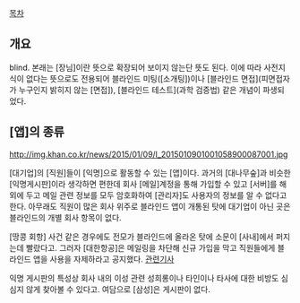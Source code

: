 [[목차]]

== 개요 ==
blind. 본래는 [장님]이란 뜻으로 확장되어 보이지 않는단 뜻도 된다. 이에 따라 사전지식이 없다는 뜻으로도 전용되어 블라인드 미팅([소개팅])이나 [블라인드 면접](피면접자가 누구인지 밝히지 않는 [면접]), [블라인드 테스트](과학 검증법) 같은 개념이 파생되었다.

== [앱]의 종류 ==
http://img.khan.co.kr/news/2015/01/09/l_2015010901001058900087001.jpg

[대기업]의 [직원]들이 [익명]으로 활동할 수 있는 [앱]이다. 과거의 [대나무숲]과 비슷한 [익명게시판]이라 생각하면 편한데 회사 [메일]계정을 통해 가입할 수 있고 [서버]를 해외에 두고 메일 관련 정보를 모두 암호화하여 [관리자]도 사용자의 정보를 알 수 없다고 한다. 아무래도 직원이 많은 회사 위주로 블라인드 앱이 개통된 탓에 대기업이 아닌 곳은 블라인드의 개별 회사 항목이 없다.

[땅콩 회항] 사건 같은 경우에도 전모가 블라인드에 올라온 탓에 소문이 [사내]에서 퍼지는데 빨랐다고. 그러자 [대한항공]은 메일링을 차단해 신규 가입을 막고 직원들에게 블라인드 앱을 사용을 자제하라고 공지했다. [http://biz.chosun.com/site/data/html_dir/2014/12/09/2014120903173.html?main_news4 관련기사]

익명 게시판의 특성상 회사 내의 이성 관련 성희롱이나 타인이나 타사에 대한 비방도 심심지 않게 찾아볼 수 있다고. 여담으로 [삼성]은 게시판이 없다.
